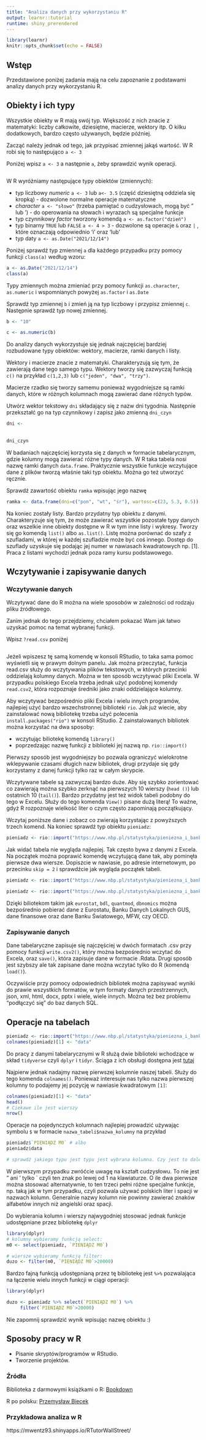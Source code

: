 ```yaml
---
title: "Analiza danych przy wykorzystaniu R"
output: learnr::tutorial
runtime: shiny_prerendered
---
```


```r
library(learnr)
knitr::opts_chunk$set(echo = FALSE)
```

## Wstęp

Przedstawione poniżej zadania mają na celu zapoznanie z podstawami analizy danych przy wykorzystaniu R.


## Obiekty i ich typy

Wszystkie obiekty w R mają swój typ. Większość z nich znacie z matematyki: liczby całkowite, dziesiętne, macierze, wektory itp. 
O kilku dodatkowych, bardzo często używanych, będzie później.

Zacząć należy jednak od tego, jak przypisać zmiennej jakąś wartość. W R robi się to następująco `a <- 3`

Poniżej wpisz `a <- 3` a następnie `a`, żeby sprawdzić wynik operacji.

```r

```

W R wyróżniamy następujące typy obiektów (zmiennych):

- typ liczbowy *numeric* `a <- 3` lub `a<- 3.5` (część dziesiętną oddziela się kropką) - dozwolone normalne operacje matematyczne
- *character* `a <- "słowo"`  (trzeba pamiętać o cudzysłowach, mogą być " lub ') - do operowania na słowach i wyrazach są specjalne funkcje
- typ czynnikowy *factor* tworzony komendą `a <- as.factor("dzień")`
- typ binarny `TRUE` lub `FALSE` `a <- 4 > 3` - dozwolone są operacje `&` oraz `|` , które oznaczają odpowiednio 'i'  oraz 'lub'
- typ daty `a <- as.Date("2021/12/14")` 

Poniżej sprawdź typ zmiennej `a` dla każdego przypadku przy pomocy funkcji `class(a)` według wzoru:
```r
a <- as.Date("2021/12/14")
class(a)
```

Typy zmiennych można zmieniać przy pomocy funkcji `as.character`, `as.numeric` i wspomnianych powyżej `as.factor` i  `as.Date`

Sprawdź typ zmiennej `b` i zmień ją na typ liczbowy i przypisz zmiennej `c`. Następnie sprawdź typ nowej zmiennej.
```r
b <- "10"
```

```r
c <- as.numeric(b)
```

Do analizy danych wykorzystuje się jednak najczęściej bardziej rozbudowane typy obiektów: wektory, macierze, ramki danych i listy.

Wektory i macierze znacie z matematyki. Charakteryzują się tym, że zawierają dane tego samego typu.
Wektory tworzy się zazwyczaj funkcją `c()` na przykład `c(1,2,3)` lub `c("jeden", "dwa", "trzy")`. 

Macierze rzadko się tworzy samemu ponieważ wygodniejsze są ramki danych, które w różnych kolumnach mogą zawierać dane różnych typów.

Utwórz wektor tekstowy `dni` składający się z nazw dni tygodnia. Następnie przekształć go na typ czynnikowy i zapisz jako zmienną `dni_czyn`
```r
dni <- 
     
     
dni_czyn
```

W badaniach najczęściej korzysta się z danych w formacie tabelarycznym, gdzie kolumny mogą zawierać różne typy danych. W R taka tabela nosi nazwę ramki danych `data.frame`. Praktycznie wszystkie funkcje wczytujące dane z plików tworzą właśnie taki typ obiektu. Można go też utworzyć ręcznie.

Sprawdź zawartość obiektu `ramka` wpisując jego nazwę

```r
ramka <- data.frame(dni=c("pon", "wt", "śr"), wartosc=c(23, 5.3, 0.5))

```

Na koniec zostały listy. Bardzo przydatny typ obiektu z danymi. Charakteryzuje się tym, że może zawierać wszystkie pozostałe typy danych oraz wszelkie inne obiekty dostępne w R w tym inne listy i wykresy. Tworzy się go komendą `list()` albo `as.list()`. Listę można porównać do szafy z szufladami, w której w każdej szufladzie może być coś innego. Dostęp do szuflady uzyskuje się podając jej numer w nawiasach kwadratowych np. [1].
Praca z listami wychodzi jednak poza ramy kursu podstawowego.



## Wczytywanie i zapisywanie danych

### Wczytywanie danych

Wczytywać dane do R można na wiele sposobów w zależności od rodzaju pliku źródłowego.

Zanim jednak do tego przejdziemy, chciałem pokazać Wam jak łatwo uzyskać pomoc na temat wybranej funkcji.

Wpisz `?read.csv` poniżej
```r
```

Jeżeli wpiszesz tę samą komendę w konsoli RStudio, to taka sama pomoc wyświetli się w prawym dolnym panelu.
Jak można przeczytać, funkcja read.csv służy do wczytywania plików tekstowych, w których przecinki oddzielają kolumny danych. Można w ten sposób wczytywać pliki Excela. W przypadku polskiego Excela trzeba jednak użyć podobnej komendy `read.csv2`, która rozpoznaje średniki jako znaki oddzielające kolumny.

Aby wczytywać bezpośrednio pliki Excela i wielu innych programów, najlepiej użyć bardzo wszechstronnej biblioteki `rio`. 
Jak już wiecie, aby zainstalować nową bibliotekę trzeba użyć polecenia `install.packages("rio")` w konsoli RStudio. Z zainstalowanych bibliotek można korzystać na dwa sposoby: 

- wczytując biliotekę komendą `library()`
- poprzedzając nazwę funkcji z biblioteki jej nazwą np. `rio::import()`

Pierwszy sposób jest wygodniejszy bo pozwala ograniczyć wielokrotne wklepywanie czasami długich nazw bibliotek, drugi przydaje się gdy korzystamy z danej funkcji tylko raz w całym skrypcie.


Wczytywane tabele są zazwyczaj bardzo duże. Aby się szybko zorientować co zawierają można szybko zerknąć na pierwszych 10 wierszy (`head ()`) lub ostatnich 10 (`tail()`). Bardzo przydatny jest też widok tabeli podobny do tego w Excelu. Służy do tego komenda `View()` pisane dużą literą! To ważne, gdyż R rozpoznaje wielkość liter o czym często zapominają początkujący.

Wczytaj poniższe dane i zobacz co zwierają korzystając z powyższych trzech komend. Na koniec sprawdź typ obiektu `pieniadz`:
```r
pieniadz <- rio::import("https://www.nbp.pl/statystyka/pieniezna_i_bankowa/dwn/miarypieniadza_nowe.xlsx")

```  

Jak widać tabela nie wygląda najlepiej. Tak często bywa z danymi z Excela.
Na początek można poprawić komendę wczytującą dane tak, aby pominęła pierwsze dwa wiersze. Dopiszcie w nawiasie, po adresie internetowym, po przecinku `skip = 2` i sprawdźcie jak wygląda początek tabeli.

```r
pieniadz <- rio::import("https://www.nbp.pl/statystyka/pieniezna_i_bankowa/dwn/miarypieniadza_nowe.xlsx")

``` 

```r
pieniadz <- rio::import("https://www.nbp.pl/statystyka/pieniezna_i_bankowa/dwn/miarypieniadza_nowe.xlsx", skip = 2)

``` 

Dzięki biliotekom takim jak `eurostat`, `bdl`, `quantmod`, `dbnomics` można bezpośrednio pobierać dane z Eurostatu, Banku Danych Lokalnych GUS,  dane finansowe oraz dane Banku Światowego, MFW, czy OECD.

### Zapisywanie danych

Dane tabelaryczne zapisuje się najczęściej w dwóch formatach .csv przy pomocy funkcji `write.csv2()`, który można bezpośrednio wczytać do Excela, oraz `save()`, która zapisuje dane w formacie .Rdata. Drugi sposób jest szybszy ale tak zapisane dane można wczytać tylko do R (komendą `load()`).

Oczywiście przy pomocy odpowiednich bibliotek można zapisywać wyniki do prawie wszystkich formatów, w tym formaty danych przestrzennych, json, xml, html, docx, pptx i wiele, wiele innych. Można też bez problemu "podłączyć się" do baz danych SQL. 


## Operacje na tabelach

```r
pieniadz <- rio::import("https://www.nbp.pl/statystyka/pieniezna_i_bankowa/dwn/miarypieniadza_nowe.xlsx", skip = 2)
colnames(pieniadz)[1] <- "data"
```

Do pracy z danymi tabelarycznymi w R służą dwie biblioteki wchodzące w skład `tidyverse` czyli `dplyr` i `tidyr`. Ściąga z ich obsługi dostępna jest [tutaj](https://github.com/rstudio/cheatsheets/blob/main/data-transformation.pdf)

Najpierw jednak nadajmy nazwę pierwszej kolumnie naszej tabeli. Służy do tego komenda `colnames()`. Ponieważ interesuje nas tylko nazwa pierwszej kolumny to podajemy jej pozycję w nawiasie kwadratowym `[1]`:
```r
colnames(pieniadz)[1] <- "data"
head()
# Ciekawe ile jest wierszy
nrow()
```

Operacje na pojedynczych kolumnach najlepiej prowadzić używając symbolu `$` w formacie `nazwa_tabeli$nazwa_kolumny` na przykład 
```r
pieniadz$`PIENIĄDZ M0` # albo
pieniadz$data

# sprawdź jakiego typu jest typu jest wybrana kolumna. Czy jest to dalej 'data.frame'?
```

W pierwszym przypadku zwróćcie uwagę na kształt cudzysłowu. To nie jest " ani ' tylko ` czyli ten znak po lewej od 1 na klawiaturze. O ile dwa pierwsze można stosować alternatywnie, to ten trzeci pełni różne specjalne funkcje, np. taką jak w tym przypadku, czyli pozwala używać polskich liter i spacji w nazwach kolumn. Generalnie nazwy kolumn nie powinny zawierać znaków alfabetów innych niż angielski oraz spacji.

Do wybierania kolumn i wierszy najwygodniej stosować jednak funkcje udostępniane przez bibliotekę `dplyr`

```r
library(dplyr)
# kolumny wybieramy funkcją select:
m0 <- select(pieniadz, `PIENIĄDZ M0`)

# wiersze wybieramy funkcją filter:
duzo <- filter(m0, `PIENIĄDZ M0`>20000)

```

Bardzo fajną funkcją udostępnianą przez tę bibliotekę jest `%>%` pozwalająca na łączenie wielu innych funkcji w ciągi operacji:

```r
library(dplyr)

duzo <- pieniadz %>% select(`PIENIĄDZ M0`) %>% 
     filter(`PIENIĄDZ M0`>20000)

```

Nie zapomnij sprawdzić wynik wpisując nazwę obiektu :)


## Sposoby pracy w R

- Pisanie skryptów/programów w RStudio. 
- Tworzenie projektów.

### Źródła

Biblioteka z darmowymi książkami o R: [Bookdown](https://bookdown.org/home/archive/)

R po polsku: [Przemysław Biecek](http://biecek.pl/R/)

### Przykładowa analiza w R

https://mwentz93.shinyapps.io/RTutorWallStreet/